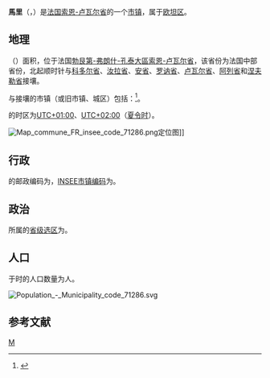 {{noteTA|G1=法国地名}}
{{Infobox French commune}}
'''馬里'''（{{lang-fr|Mary}}，{{IPA-fr|maʁi}}）是[[法国|法国]][[索恩-卢瓦尔省|索恩-卢瓦尔省]]的一个[[市镇_(法国)|市镇]]，属于[[欧坦区|欧坦区]]。

== 地理 ==
{{PAGENAMEBASE}}（{{wikidata|property|linked|P625}}）面积{{wikidata|properties|P2046}}，位于法国[[勃艮第-弗朗什-孔泰大區|勃艮第-弗朗什-孔泰大區]][[索恩-卢瓦尔省|索恩-卢瓦尔省]]，该省份为法国中部省份，北起顺时针与[[科多尔省|科多尔省]]、[[汝拉省|汝拉省]]、[[安省_(法國)|安省]]、[[罗讷省|罗讷省]]、[[卢瓦尔省|卢瓦尔省]]、[[阿列省|阿列省]]和[[涅夫勒省|涅夫勒省]]接壤。

与{{PAGENAMEBASE}}接壤的市镇（或旧市镇、城区）包括：{{Wikidata|properties|linked|P47}}<ref name="geo">{{Cite web|url=https://www.geoportail.gouv.fr/carte|title=Carte|accessdate=2020-03-22|author=Géoportail|language=fr|publisher=Géoportail|archive-date=2017-01-29|archive-url=https://web.archive.org/web/20170129154129/https://www.geoportail.gouv.fr/carte/|dead-url=no}}</ref>。

{{PAGENAMEBASE}}的时区为[[UTC+01:00|UTC+01:00]]、[[UTC+02:00|UTC+02:00]]（[[夏时制|夏令时]]）。

[[File:Map_commune_FR_insee_code_71286.png|thumb]]定位图]]{{Clear|left}}
== 行政 ==
{{PAGENAMEBASE}}的邮政编码为{{wikidata|properties|P281}}，[[法国国家统计与经济研究所|INSEE市镇编码]]为{{wikidata|properties|P374}}。

== 政治 ==
{{PAGENAMEBASE}}所属的[[縣_(法國)|省级选区]]为{{WikidataLink|{{wikidata|properties|raw|best||P7938}}}}。

== 人口 ==
{{PAGENAMEBASE}}于{{wikidata|qualifier|P1082|P585}}时的人口数量为{{wikidata|property|raw|P1082}}人。

[[File:Population_-_Municipality_code_71286.svg|thumb]]{{Clear|left}}
== 参考文献 ==
{{Reflist}}

{{索恩-卢瓦尔省市镇}}
[[Category:索恩-卢瓦尔省市镇|M]]